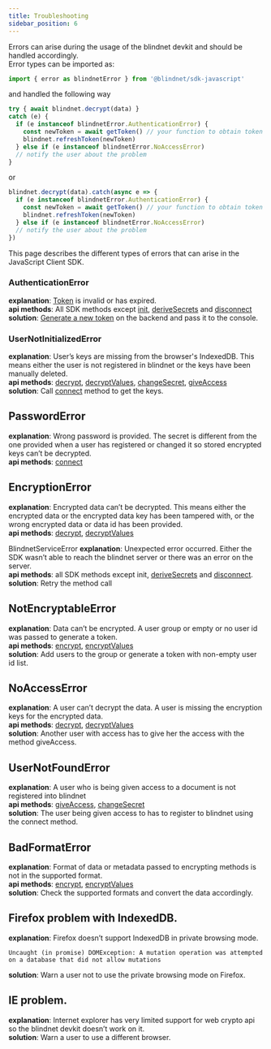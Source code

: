 ```yaml
---
title: Troubleshooting
sidebar_position: 6
---
```


Errors can arise during the usage of the blindnet devkit and should be handled accordingly.  
Error types can be imported as:

```js
import { error as blindnetError } from '@blindnet/sdk-javascript'
```

and handled the following way

```js
try { await blindnet.decrypt(data) }
catch (e) {
  if (e instanceof blindnetError.AuthenticationError) {
    const newToken = await getToken() // your function to obtain token
    blindnet.refreshToken(newToken)
  } else if (e instanceof blindnetError.NoAccessError)
  // notify the user about the problem
}
```

or

```js
blindnet.decrypt(data).catch(async e => {
  if (e instanceof blindnetError.AuthenticationError) {
    const newToken = await getToken() // your function to obtain token
    blindnet.refreshToken(newToken)
  } else if (e instanceof blindnetError.NoAccessError)
  // notify the user about the problem
})
```

This page describes the different types of errors that can arise in the JavaScript Client SDK.

### AuthenticationError
**explanation**: [Token](../glossary#authentication-token) is invalid or has expired.  
**api methods**: All SDK methods except [init](./installation#initialization), [deriveSecrets](./managing_users_access#splitting-secrets) and [disconnect](./managing_users_access#logging-out-users)  
**solution**: [Generate a new token](./managing_users_access#creating-user-tokens) on the backend and pass it to the console.  

### UserNotInitializedError
**explanation**: User’s keys are missing from the browser's IndexedDB. This means either the user is not registered in blindnet or the keys have been manually deleted.  
**api methods**: [decrypt](./decrypt#decrypt), [decryptValues](./decrypt#decryptvalues), [changeSecret](./managing_users_access#changing-secrets), [giveAccess](./managing_users_access#giving-access-to-other-users)  
**solution**: Call [connect](./managing_users_access#connecting-users-with-blindnet) method to get the keys.  

## PasswordError
**explanation**: Wrong password is provided. The secret is different from the one provided when a user has registered or changed it so stored encrypted keys can’t be decrypted.  
**api methods**: [connect](./managing_users_access#connecting-users-with-blindnet)  

## EncryptionError
**explanation**: Encrypted data can’t be decrypted. This means either the encrypted data or the encrypted data key has been tampered with, or the wrong encrypted data or data id has been provided.  
**api methods**: [decrypt](./decrypt#decrypt), [decryptValues](./decrypt#decryptvalues)  

BlindnetServiceError
**explanation**: Unexpected error occurred. Either the SDK wasn’t able to reach the blindnet server or there was an error on the server.  
**api methods**: all SDK methods except init, [deriveSecrets](./managing_users_access#splitting-secrets) and [disconnect](./managing_users_access#logging-out-users).  
**solution**: Retry the method call  

## NotEncryptableError
**explanation**: Data can’t be encrypted. A user group or empty or no user id was passed to generate a token.  
**api methods**: [encrypt](./encrypt#encrypt), [encryptValues](./encrypt#encryptvalues)  
**solution**: Add users to the group or generate a token with non-empty user id list.  

## NoAccessError
**explanation**: A user can’t decrypt the data. A user is missing the encryption keys for the encrypted data.  
**api methods**: [decrypt](./decrypt#decrypt), [decryptValues](./decrypt#decryptvalues)  
**solution**: Another user with access has to give her the access with the method giveAccess.  

## UserNotFoundError
**explanation**: A user who is being given access to a document is not registered into blindnet  
**api methods**: [giveAccess](./managing_users_access#giving-access-to-other-users), [changeSecret](./managing_users_access#changing-secrets)  
**solution**: The user being given access to has to register to blindnet using the connect method.  

## BadFormatError
**explanation**: Format of data or metadata passed to encrypting methods is not in the supported format.  
**api methods**: [encrypt](./encrypt#encrypt), [encryptValues](./encrypt#encryptvalues)  
**solution**: Check the supported formats and convert the data accordingly.  

## Firefox problem with IndexedDB.
**explanation**: Firefox doesn’t support IndexedDB in private browsing mode.
```
Uncaught (in promise) DOMException: A mutation operation was attempted on a database that did not allow mutations
```
**solution**: Warn a user not to use the private browsing mode on Firefox.  

## IE problem.
**explanation**: Internet explorer has very limited support for web crypto api so the blindnet devkit doesn’t work on it.  
**solution**: Warn a user to use a different browser.  
